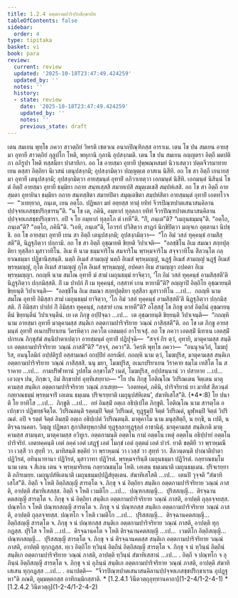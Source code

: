 ```yaml
---
title: 1.2.4 อตฺตกามปาริจริยสิกฺขาปท
tableOfContents: false
sidebar:
  order: 4
type: tipitaka
basket: vi
book: para
review:
  current: review
  updated: '2025-10-18T23:47:49.424259'
  updated_by: ''
  notes: ''
  history:
  - state: review
    date: '2025-10-18T23:47:49.424259'
    updated_by: ''
    notes: ''
    previous_state: draft
---
```



<DynamicBreadcrumb />


<ReviewStatus review={frontmatter.review} showDetails={true} />

<HypothesisAnnotation frontmatter={frontmatter} />

<Division number="290" book="para" e="ch" v="1" p="192">

<Paragraph number="1180" book="para">
เตน สมเยน พุทฺโธ ภควา สาวตฺถิยํ วิหรติ เชตวเน อนาถปิณฺฑิกสฺส อาราเม. เตน โข ปน สมเยน อายสฺมา อุทายี สาวตฺถิยํ กุลูปโก โหติ, พหุกานิ กุลานิ อุปสงฺกมติ. เตน โข ปน สมเยน อญฺญตรา อิตฺถี มตปติกา อภิรูปา โหติ ทสฺสนียา ปาสาทิกา. อถ โข อายสฺมา อุทายี ปุพฺพณฺหสมยํ นิวาเสตฺวา ปตฺตจีวรมาทาย เยน ตสฺสา อิตฺถิยา นิเวสนํ เตนุปสงฺกมิ; อุปสงฺกมิตฺวา ปญฺญตฺเต อาสเน นิสีทิ. อถ โข สา อิตฺถี เยนายสฺมา อุทายี เตนุปสงฺกมิ; อุปสงฺกมิตฺวา อายสฺมนฺตํ อุทายิํ อภิวาเทตฺวา เอกมนฺตํ นิสีทิ. เอกมนฺตํ นิสินฺนํ โข ตํ อิตฺถิํ อายสฺมา อุทายี ธมฺมิยา กถาย สนฺทเสฺสสิ สมาทเปสิ สมุตฺเตเชสิ สมฺปหํเสสิ. อถ โข สา อิตฺถี อายสฺมตา อุทายินา ธมฺมิยา กถาย สนฺทสฺสิตา สมาทปิตา สมุตฺเตชิตา สมฺปหํสิตา อายสฺมนฺตํ อุทายิํ เอตทโวจ—  “วเทยฺยาถ, ภนฺเต, เยน อตฺโถ. ปฏิพลา มยํ อยฺยสฺส ทาตุํ ยทิทํ จีวรปิณฺฑปาตเสนาสนคิลานปฺปจฺจยเภสชฺชปริกฺขารนฺ”ติ.



</Paragraph>

<Paragraph number="1181" book="para">
“น โข เต, ภคินิ, อมฺหากํ ทุลฺลภา ยทิทํ จีวรปิณฺฑปาตเสนาสนคิลานปฺปจฺจยเภสชฺชปริกฺขารา. อปิ จ โย อมฺหากํ ทุลฺลโภ ตํ เทหี”ติ. “กิํ, ภนฺเต”ติ? “เมถุนธมฺมนฺ”ติ. “อตฺโถ, ภนฺเต”ติ? “อตฺโถ, ภคินี”ติ. “เอหิ, ภนฺเต”ติ, โอวรกํ ปวิสิตฺวา สาฏกํ นิกฺขิปิตฺวา มญฺจเก อุตฺตานา นิปชฺชิ. อถ โข อายสฺมา อุทายี เยน สา อิตฺถี เตนุปสงฺกมิ; อุปสงฺกมิตฺวา—  “โก อิมํ วสลํ ทุคฺคนฺธํ อามสิสฺสตี”ติ, นิฏฺฐุภิตฺวา ปกฺกามิ.



</Paragraph>

<Paragraph number="1182" book="para">
อถ โข สา อิตฺถี อุชฺฌายติ ขิยฺยติ วิปาเจติ—  “อลชฺชิโน อิเม สมณา สกฺยปุตฺติยา ทุสฺสีลา มุสาวาทิโน. อิเม หิ นาม ธมฺมจาริโน สมจาริโน พฺรหฺมจาริโน สจฺจวาทิโน สีลวนฺโต กลฺยาณธมฺมา ปฏิชานิสฺสนฺติ. นตฺถิ อิเมสํ สามญฺญํ นตฺถิ อิเมสํ พฺรหฺมญฺญํ, นฏฺฐํ อิเมสํ สามญฺญํ นฏฺฐํ อิเมสํ พฺรหฺมญฺญํ, กุโต อิเมสํ สามญฺญํ กุโต อิเมสํ พฺรหฺมญฺญํ, อปคตา อิเม สามญฺญา อปคตา อิเม พฺรหฺมญฺญา. กถญฺหิ นาม สมโณ อุทายี มํ สามํ เมถุนธมฺมํ ยาจิตฺวา, ‘โก อิมํ วสลํ ทุคฺคนฺธํ อามสิสฺสตี’ติ นิฏฺฐุภิตฺวา ปกฺกมิสฺสติ. กิํ เม ปาปกํ กิํ เม ทุคฺคนฺธํ, กสฺสาหํ เกน หายามี”ติ?



</Paragraph>

<Paragraph number="1183" book="para">
อญฺญาปิ อิตฺถิโย อุชฺฌายนฺติ ขิยฺยนฺติ วิปาเจนฺติ—  “อลชฺชิโน อิเม สมณา สกฺยปุตฺติยา ทุสฺสีลา มุสาวาทิโน …เป…  กถญฺหิ นาม สมโณ อุทายี อิมิสฺสา สามํ เมถุนธมฺมํ ยาจิตฺวา, ‘โก อิมํ วสลํ ทุคฺคนฺธํ อามสิสฺสตี’ติ นิฏฺฐุภิตฺวา ปกฺกมิสฺสติ. กิํ อิมิสฺสา ปาปกํ กิํ อิมิสฺสา ทุคฺคนฺธํ, กสฺสายํ เกน หายตี”ติ?



</Paragraph>

<Paragraph number="1184" book="para">
อโสฺสสุํ โข ภิกฺขู ตาสํ อิตฺถีนํ อุชฺฌายนฺตีนํ ขิยฺยนฺตีนํ วิปาเจนฺตีนํ. เย เต ภิกฺขู อปฺปิจฺฉา …เป…  เต อุชฺฌายนฺติ ขิยฺยนฺติ วิปาเจนฺติ—  “กถญฺหิ นาม อายสฺมา อุทายี มาตุคามสฺส สนฺติเก อตฺตกามปาริจริยาย วณฺณํ ภาสิสฺสตี”ติ.



</Paragraph>

<Paragraph number="1185" book="para">
อถ โข เต ภิกฺขู อายสฺมนฺตํ อุทายิํ อเนกปริยาเยน วิครหิตฺวา ภควโต เอตมตฺถํ อาโรเจสุํ. อถ โข ภควา เอตสฺมิํ นิทาเน เอตสฺมิํ ปกรเณ ภิกฺขุสํฆํ สนฺนิปาตาเปตฺวา อายสฺมนฺตํ อุทายิํ ปฏิปุจฺฉิ—  “สจฺจํ กิร ตฺวํ, อุทายิ, มาตุคามสฺส สนฺติเก อตฺตกามปาริจริยาย วณฺณํ ภาสสี”ติ? “สจฺจํ, ภควา”ติ. วิครหิ พุทฺโธ ภควา—  “อนนุจฺฉวิกํ, โมฆปุริส, อนนุโลมิกํ อปฺปติรูปํ อสฺสามณกํ อกปฺปิยํ อกรณียํ. กถญฺหิ นาม ตฺวํ, โมฆปุริส, มาตุคามสฺส สนฺติเก อตฺตกามปาริจริยาย วณฺณํ ภาสิสฺสสิ. นนุ มยา, โมฆปุริส, อเนกปริยาเยน วิราคาย ธมฺโม เทสิโต โน สราคาย …เป…  กามปริฬาหานํ วูปสโม อกฺขาโต? เนตํ, โมฆปุริส, อปฺปสนฺนานํ วา ปสาทาย …เป…  เอวญฺจ ปน, ภิกฺขเว, อิมํ สิกฺขาปทํ อุทฺทิเสยฺยาถ—



</Paragraph>

</Division>
<Division number="291" book="para" e="ch" v="1" p="194">

<Paragraph number="1186" book="para">
<Emphasis>“โย ปน ภิกฺขุ โอติณฺโณ วิปริณเตน จิตฺเตน มาตุคามสฺส สนฺติเก อตฺตกามปาริจริยาย วณฺณํ ภาเสยฺย—  ‘เอตทคฺคํ, ภคินิ, ปาริจริยานํ ยา มาทิสํ สีลวนฺตํ กลฺยาณธมฺมํ พฺรหฺมจาริํ เอเตน ธมฺเมน ปริจเรยฺยาติ เมถุนุปสํหิเตน’, สํฆาทิเสโส”</Emphasis>ติ. (*4*:<Emphasis>8</Emphasis>)



</Paragraph>

</Division>
<Division number="292" book="para" e="ch" v="1" p="194">

<Paragraph number="1187" book="para">
<Emphasis>โย ปนา</Emphasis>ติ โย ยาทิโส …เป…  <Emphasis>ภิกฺขู</Emphasis>ติ …เป…  อยํ อิมสฺมิํ อตฺเถ อธิปฺเปโต ภิกฺขูติ.



</Paragraph>

<Paragraph number="1188" book="para">
<Emphasis>โอติณฺโณ</Emphasis> นาม สารตฺโต อเปกฺขวา ปฏิพทฺธจิตฺโต.



</Paragraph>

<Paragraph number="1189" book="para">
<Emphasis>วิปริณตนฺ</Emphasis>ติ รตฺตมฺปิ จิตฺตํ วิปริณตํ, ทุฏฺฐมฺปิ จิตฺตํ วิปริณตํ, มูฬฺหมฺปิ จิตฺตํ วิปริณตํ. อปิ จ รตฺตํ จิตฺตํ อิมสฺมิํ อตฺเถ อธิปฺเปตํ วิปริณตนฺติ.



</Paragraph>

<Paragraph number="1190" book="para">
<Emphasis>มาตุคาโม</Emphasis> นาม มนุสฺสิตฺถี, น ยกฺขี, น เปตี, น ติรจฺฉานคตา. วิญฺญู ปฏิพลา สุภาสิตทุพฺภาสิตํ ทุฏฺฐุลฺลาทุฏฺฐุลฺลํ อาชานิตุํ.



</Paragraph>

<Paragraph number="1191" book="para">
<Emphasis>มาตุคามสฺส สนฺติเก</Emphasis>ติ มาตุคามสฺส สามนฺตา, มาตุคามสฺส อวิทูเร.



</Paragraph>

<Paragraph number="1192" book="para">
<Emphasis>อตฺตกามนฺ</Emphasis>ติ อตฺตโน กามํ อตฺตโน เหตุํ อตฺตโน อธิปฺปายํ อตฺตโน ปาริจริยํ.



</Paragraph>

<Paragraph number="1193" book="para">
<Emphasis>เอตทคฺคนฺ</Emphasis>ติ เอตํ อคฺคํ เอตํ เสฏฺฐํ เอตํ โมกฺขํ เอตํ อุตฺตมํ เอตํ ปวรํ.



</Paragraph>

<Paragraph number="1194" book="para">
<Emphasis>ยา</Emphasis>ติ ขตฺติยี วา พฺราหฺมณี วา เวสฺสี วา สุทฺที วา.



</Paragraph>

<Paragraph number="1195" book="para">
<Emphasis>มาทิสนฺ</Emphasis>ติ ขตฺติยํ วา พฺราหฺมณํ วา เวสฺสํ วา สุทฺทํ วา.



</Paragraph>

<Paragraph number="1196" book="para">
<Emphasis>สีลวนฺตนฺ</Emphasis>ติ ปาณาติปาตา ปฏิวิรตํ, อทินฺนาทานา ปฏิวิรตํ, มุสาวาทา ปฏิวิรตํ.



</Paragraph>

<Paragraph number="1197" book="para">
<Emphasis>พฺรหฺมจารินฺ</Emphasis>ติ เมถุนธมฺมา ปฏิวิรตํ.



</Paragraph>

<Paragraph number="1198" book="para">
<Emphasis>กลฺยาณธมฺโม</Emphasis> นาม เตน จ สีเลน เตน จ พฺรหฺมจริเยน กลฺยาณธมฺโม โหติ.



</Paragraph>

<Paragraph number="1199" book="para">
<Emphasis>เอเตน ธมฺเมนา</Emphasis>ติ เมถุนธมฺเมน.



</Paragraph>

<Paragraph number="1200" book="para">
<Emphasis>ปริจเรยฺยา</Emphasis>ติ อภิรเมยฺย.



</Paragraph>

<Paragraph number="1201" book="para">
<Emphasis>เมถุนุปสํหิเตนา</Emphasis>ติ เมถุนธมฺมปฺปฏิสํยุตฺเตน.



</Paragraph>

<Paragraph number="1202" book="para">
<Emphasis>สํฆาทิเสโส</Emphasis>ติ …เป…  เตนปิ วุจฺจติ “สํฆาทิเสโส”ติ.



</Paragraph>

</Division>
<Division number="293" book="para" e="ch" v="1" p="195">

<Paragraph number="1203" book="para">
อิตฺถี จ โหติ อิตฺถิสญฺญี สารตฺโต จ. ภิกฺขุ จ นํ อิตฺถิยา สนฺติเก อตฺตกามปาริจริยาย วณฺณํ ภาสติ, อาปตฺติ สํฆาทิเสสสฺส.



</Paragraph>

<Paragraph number="1204" book="para">
อิตฺถี จ โหติ เวมติโก …เป…  ปณฺฑกสญฺญี…  ปุริสสญฺญี…  ติรจฺฉานคตสญฺญี สารตฺโต จ. ภิกฺขุ จ นํ อิตฺถิยา สนฺติเก อตฺตกามปาริจริยาย วณฺณํ ภาสติ, อาปตฺติ ถุลฺลจฺจยสฺส.



</Paragraph>

<Paragraph number="1205" book="para">
ปณฺฑโก จ โหติ ปณฺฑกสญฺญี สารตฺโต จ. ภิกฺขุ จ นํ ปณฺฑกสฺส สนฺติเก อตฺตกามปาริจริยาย วณฺณํ ภาสติ, อาปตฺติ ถุลฺลจฺจยสฺส.



</Paragraph>

<Paragraph number="1206" book="para">
ปณฺฑโก จ โหติ เวมติโก …เป…  ปุริสสญฺญี…  ติรจฺฉานคตสญฺญี…  อิตฺถิสญฺญี สารตฺโต จ. ภิกฺขุ จ นํ ปณฺฑกสฺส สนฺติเก อตฺตกามปาริจริยาย วณฺณํ ภาสติ, อาปตฺติ ทุกฺกฏสฺส.



</Paragraph>

<Paragraph number="1207" book="para">
ปุริโส จ โหติ …เป…  ติรจฺฉานคโต จ โหติ ติรจฺฉานคตสญฺญี …เป…  เวมติโก อิตฺถิสญฺญี…  ปณฺฑกสญฺญี…  ปุริสสญฺญี สารตฺโต จ. ภิกฺขุ จ นํ ติรจฺฉานคตสฺส สนฺติเก อตฺตกามปาริจริยาย วณฺณํ ภาสติ, อาปตฺติ ทุกฺกฏสฺส.



</Paragraph>

<Paragraph number="1208" book="para">
ทฺเว อิตฺถิโย ทฺวินฺนํ อิตฺถีนํ อิตฺถิสญฺญี สารตฺโต จ. ภิกฺขุ จ นํ ทฺวินฺนํ อิตฺถีนํ สนฺติเก อตฺตกามปาริจริยาย วณฺณํ ภาสติ, อาปตฺติ ทฺวินฺนํ สํฆาทิเสสานํ …เป… .



</Paragraph>

<Paragraph number="1209" book="para">
อิตฺถี จ ปณฺฑโก จ อุภินฺนํ อิตฺถิสญฺญี สารตฺโต จ. ภิกฺขุ จ นํ อุภินฺนํ สนฺติเก อตฺตกามปาริจริยาย วณฺณํ ภาสติ, อาปตฺติ สํฆาทิเสเสน ทุกฺกฏสฺส …เป… .



</Paragraph>

</Division>
<Division number="294" book="para" e="ch" v="1" p="195">

<Paragraph number="1210" book="para">
อนาปตฺติ—  “จีวรปิณฺฑปาตเสนาสนคิลานปฺปจฺจยเภสชฺชปริกฺขาเรน อุปฏฺฐหา”ติ ภณติ, อุมฺมตฺตกสฺส อาทิกมฺมิกสฺสาติ.

</Paragraph>
</Division>

<TableOfContents book="para" section="1.2.4">
* [1.2.4.1 วินีตวตฺถุอุทฺทานคาถา](1-2-4/1-2-4-1)
* [1.2.4.2 วินีตวตฺถุ](1-2-4/1-2-4-2)
</TableOfContents>